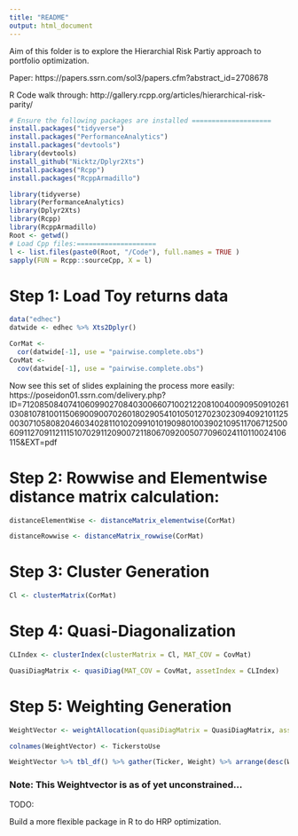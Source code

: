 ---
title: "README"
output: html_document
---

Aim of this folder is to explore the Hierarchial Risk Partiy approach to portfolio optimization.

Paper: https://papers.ssrn.com/sol3/papers.cfm?abstract_id=2708678

R Code walk through: http://gallery.rcpp.org/articles/hierarchical-risk-parity/


```{r}
# Ensure the following packages are installed ====================
install.packages("tidyverse")
install.packages("PerformanceAnalytics")
install.packages("devtools")
library(devtools)
install_github("Nicktz/Dplyr2Xts")
install.packages("Rcpp")
install.packages("RcppArmadillo")

```


```{r}

library(tidyverse)
library(PerformanceAnalytics)
library(Dplyr2Xts)
library(Rcpp)
library(RcppArmadillo)
Root <- getwd()
# Load Cpp files:====================
l <- list.files(paste0(Root, "/Code"), full.names = TRUE )
sapply(FUN = Rcpp::sourceCpp, X = l)

```



# Step 1: Load Toy returns data

```{r}
data("edhec")
datwide <- edhec %>% Xts2Dplyr()

CorMat <- 
  cor(datwide[-1], use = "pairwise.complete.obs") 
CovMat <- 
  cov(datwide[-1], use = "pairwise.complete.obs") 


```


Now see this set of slides explaining the process more easily: 
https://poseidon01.ssrn.com/delivery.php?ID=712085084074106099027084030066071002122081004009095091026103081078100115069009007026018029054101050127023023094092101125003071058082046034028110102099101019098010039021095117067125006091127091121115107029112090072118067092005077096024110110024106115&EXT=pdf


# Step 2: Rowwise and Elementwise distance matrix calculation:


```{r}

distanceElementWise <- distanceMatrix_elementwise(CorMat)

distanceRowwise <- distanceMatrix_rowwise(CorMat)

```



# Step 3: Cluster Generation

```{r}

Cl <- clusterMatrix(CorMat)

```



# Step 4: Quasi-Diagonalization


```{r}

CLIndex <- clusterIndex(clusterMatrix = Cl, MAT_COV = CovMat)

QuasiDiagMatrix <- quasiDiag(MAT_COV = CovMat, assetIndex = CLIndex)

```


# Step 5: Weighting Generation


```{r}


WeightVector <- weightAllocation(quasiDiagMatrix = QuasiDiagMatrix, assetIndex = CLIndex)

colnames(WeightVector) <- TickerstoUse

WeightVector %>% tbl_df() %>% gather(Ticker, Weight) %>% arrange(desc(Weight))

```

### Note: This Weightvector is as of yet unconstrained...

TODO:

Build a more flexible package in R to do HRP optimization.



